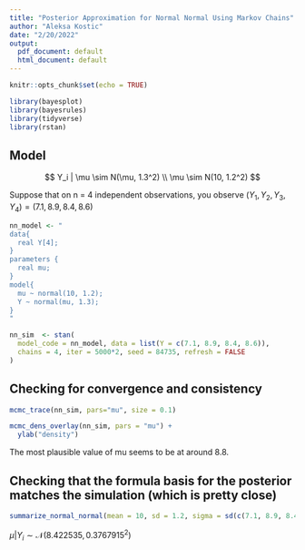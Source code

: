 ```yaml
---
title: "Posterior Approximation for Normal Normal Using Markov Chains"
author: "Aleksa Kostic"
date: "2/20/2022"
output:
  pdf_document: default
  html_document: default
---
```


```r
knitr::opts_chunk$set(echo = TRUE)
```

```r
library(bayesplot)
library(bayesrules)
library(tidyverse)
library(rstan)
```

## Model

$$
Y_i | \mu \sim N(\mu, 1.3^2) \\
\mu \sim N(10, 1.2^2)
$$

Suppose that on n = 4 independent observations, you observe $(Y_1,Y_2,Y_3,Y_4) = (7.1, 8.9, 8.4, 8.6)$

```r
nn_model <- "
data{
  real Y[4];
}
parameters {
  real mu;
}
model{
  mu ~ normal(10, 1.2);
  Y ~ normal(mu, 1.3);
}
"
```

```r
nn_sim  <- stan(
  model_code = nn_model, data = list(Y = c(7.1, 8.9, 8.4, 8.6)),
  chains = 4, iter = 5000*2, seed = 84735, refresh = FALSE
)
```

## Checking for convergence and consistency

```r
mcmc_trace(nn_sim, pars="mu", size = 0.1)
```

```r
mcmc_dens_overlay(nn_sim, pars = "mu") +
  ylab("density")
```

The most plausible value of mu seems to be at around 8.8. 

## Checking that the formula basis for the posterior matches the simulation (which is pretty close)

```r
summarize_normal_normal(mean = 10, sd = 1.2, sigma = sd(c(7.1, 8.9, 8.4, 8.6)), y_bar = mean(c(7.1, 8.9, 8.4, 8.6)), n = 4)
```

$\mu|Y_i \sim \mathcal{N}(8.422535, 0.3767915^2)$

